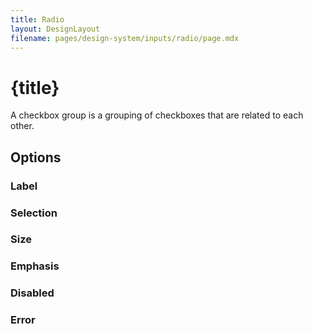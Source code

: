 ```yaml
---
title: Radio
layout: DesignLayout
filename: pages/design-system/inputs/radio/page.mdx
---
```



# {title}

A checkbox group is a grouping of checkboxes that are related to each other.

<MainView />

## Options 

### Label


### Selection



### Size

<SizeView />



### Emphasis




### Disabled

<DisabledView />

### Error

<ErrorView />



